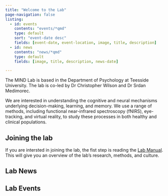 ```yaml
---
title: "Welcome to the Lab"
page-navigation: false
listing:
  - id: events
    contents: "events/*qmd"
    type: default
    sort: "event-date desc"
    fields: [event-date, event-location, image, title, description]
  - id: news
    contents: "news/*qmd"
    type: default
    fields: [image, title, description, news-date]

---
```


The MIND Lab is based in the Department of Psychology at Teesside University. The lab is co-led by Dr Christopher Wilson and Dr Srdan Medimorec.

We are interested in understanding the cognitive and neural mechanisms underlying decision-making, learning, and memory. We use a range of methods, including functional near-infrared spectroscopy (fNIRS), eye-tracking, and virtual reality, to study these processes in both healthy and clinical populations.

::: {.callout}
## Joining the lab

If you are intersted in joining the lab, the fist step is reading the [Lab Manual](info/lab_manual.html). This will give you an overview of the lab's research, methods, and culture.

:::

## Lab News

::: {#news}
:::

## Lab Events

::: {#events}
:::


